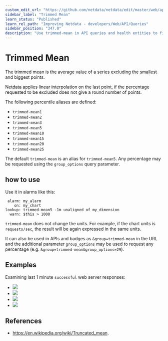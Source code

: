 ```yaml
---
custom_edit_url: "https://github.com/netdata/netdata/edit/master/web/api/queries/trimmed_mean/README.md"
sidebar_label: "Trimmed Mean"
learn_status: "Published"
learn_rel_path: "Improving Netdata - developers/Web/API/Queries"
sidebar_position: "347.0"
description: "Use trimmed-mean in API queries and health entities to find the average value from a sample, eliminating any unwanted spikes in the returned metrics."
---
```



# Trimmed Mean

The trimmed mean is the average value of a series excluding the smallest and biggest points.

Netdata applies linear interpolation on the last point, if the percentage requested to be excluded does not give a
round number of points.

The following percentile aliases are defined:

- `trimmed-mean1`
- `trimmed-mean2`
- `trimmed-mean3`
- `trimmed-mean5`
- `trimmed-mean10`
- `trimmed-mean15`
- `trimmed-mean20`
- `trimmed-mean25`

The default `trimmed-mean` is an alias for `trimmed-mean5`.
Any percentage may be requested using the `group_options` query parameter.

## how to use

Use it in alarms like this:

```
 alarm: my_alarm
    on: my_chart
lookup: trimmed-mean5 -1m unaligned of my_dimension
  warn: $this > 1000
```

`trimmed-mean` does not change the units. For example, if the chart units is `requests/sec`, the result
will be again expressed in the same units. 

It can also be used in APIs and badges as `&group=trimmed-mean` in the URL and the additional parameter `group_options`
may be used to request any percentage (e.g. `&group=trimmed-mean&group_options=29`).

## Examples

Examining last 1 minute `successful` web server responses:

-   ![](https://registry.my-netdata.io/api/v1/badge.svg?chart=web_log_nginx.response_statuses&options=unaligned&dimensions=success&group=min&after=-60&label=min)
-   ![](https://registry.my-netdata.io/api/v1/badge.svg?chart=web_log_nginx.response_statuses&options=unaligned&dimensions=success&group=average&after=-60&label=average)
-   ![](https://registry.my-netdata.io/api/v1/badge.svg?chart=web_log_nginx.response_statuses&options=unaligned&dimensions=success&group=trimmed-mean5&after=-60&label=trimmed-mean5&value_color=orange)
-   ![](https://registry.my-netdata.io/api/v1/badge.svg?chart=web_log_nginx.response_statuses&options=unaligned&dimensions=success&group=max&after=-60&label=max)

## References

-   <https://en.wikipedia.org/wiki/Truncated_mean>.
